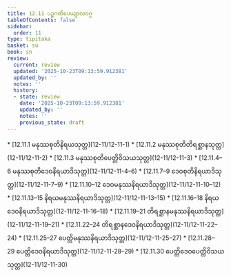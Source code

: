 ```yaml
---
title: 12.11 ပဉ္စဂတိပေယျာလဝဂ္ဂ
tableOfContents: false
sidebar:
  order: 11
type: tipitaka
basket: su
book: sn
review:
  current: review
  updated: '2025-10-23T09:13:59.912381'
  updated_by: ''
  notes: ''
  history:
  - state: review
    date: '2025-10-23T09:13:59.912381'
    updated_by: ''
    notes: ''
    previous_state: draft
---
```



<ReviewStatus review={frontmatter.review} showDetails={true} />

<HypothesisAnnotation frontmatter={frontmatter} />

<DynamicBreadcrumb />



<TableOfContents book="sn" section="12.11">
* [12.11.1 မနုဿစုတိနိရယသုတ္တ](12-11/12-11-1)
* [12.11.2 မနုဿစုတိတိရစ္ဆာနသုတ္တ](12-11/12-11-2)
* [12.11.3 မနုဿစုတိပေတ္တိဝိသယသုတ္တ](12-11/12-11-3)
* [12.11.4–6 မနုဿစုတိဒေဝနိရယာဒိသုတ္တ](12-11/12-11-4–6)
* [12.11.7–9 ဒေဝစုတိနိရယာဒိသုတ္တ](12-11/12-11-7–9)
* [12.11.10–12 ဒေဝမနုဿနိရယာဒိသုတ္တ](12-11/12-11-10–12)
* [12.11.13–15 နိရယမနုဿနိရယာဒိသုတ္တ](12-11/12-11-13–15)
* [12.11.16–18 နိရယဒေဝနိရယာဒိသုတ္တ](12-11/12-11-16–18)
* [12.11.19–21 တိရစ္ဆာနမနုဿနိရယာဒိသုတ္တ](12-11/12-11-19–21)
* [12.11.22–24 တိရစ္ဆာနဒေဝနိရယာဒိသုတ္တ](12-11/12-11-22–24)
* [12.11.25–27 ပေတ္တိမနုဿနိရယာဒိသုတ္တ](12-11/12-11-25–27)
* [12.11.28–29 ပေတ္တိဒေဝနိရယာဒိသုတ္တ](12-11/12-11-28–29)
* [12.11.30 ပေတ္တိဒေဝပေတ္တိဝိသယသုတ္တ](12-11/12-11-30)
</TableOfContents>